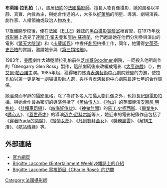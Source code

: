 {{noteTA
|G1=Show
|G2=Movie
}}
'''布莉姬·拉孔柏'''（{{lang-en|Brigitte Lacombe}}，{{bd|1950年|12月23日}}），旅居[[紐約|紐約]]的[[法國|法國]][[攝影師|攝影師]]。擅長人物肖像攝影，她的風格以平靜、真實、內斂為主，與她合作過的人，大多以[[好萊塢|好萊塢]]的明星、導演、劇場演員、劇作家、人權領袖或政治人物為主。

17歲離開學校後，便在法國《[[ELLE|ELLE]]》雜誌的[[黑白攝影實驗室|黑白攝影實驗室]]裡實習，在1975年[[坎城影展|坎城影展]]上遇見了[[達斯汀·霍夫曼|達斯汀·霍夫曼]]和[[唐納·蘇德蘭|唐納·蘇德蘭]]，他們邀請她在他們分別參與演出的電影《[[驚天大陰謀|驚天大陰謀]]》和《[[卡薩諾瓦_(電影)|卡薩諾瓦]]》中擔任[[劇照|劇照]]拍攝工作，同年，她獲得[[史蒂芬·史匹柏|史蒂芬·史匹柏]]的賞識，邀請她參與《[[第三類接觸|第三類接觸]]》。

1983年，[[美國|美國]]劇作大師{{link-en|David Mamet|David Mamet}}邀請拉孔柏前往[[芝加哥|芝加哥]]Goodman劇院，一同投入他所創作的「Glengarry Glen Ross」製作，這部劇碼後來改編成電影《[[大亨遊戲|大亨遊戲]]》（{{link-en|Glengarry Glen Ross|Glengarry Glen Ross}}），由[[艾爾·帕西諾|艾爾·帕西諾]]主演。1985年起，獲得紐約[[林肯表演藝術中心|林肯表演藝術中心]]劇院總監{{link-en|Gregory Mosher|Gregory Mosher}}的力邀，使拉孔柏以第一更是唯一[[劇場攝影師|劇場攝影師]]人選，與林肯表演藝術中心劇院長達七年的合作關係。

她溫潤而寧靜的攝影風格，除了為許多名人拍攝[[人物肖像|人物肖像]]之外，也擅長[[紀錄片|紀錄電影]]拍攝，與她合作最為密切的導演包括了《[[英倫情人|英倫情人]]》、《[[冷山|冷山]]》的英國導演[[安東尼·明格拉|安東尼·明格拉]]，《[[計程車司機|計程車司機]]》、《[[四海好傢伙|四海好傢伙]]》、《[[神鬼無間|神鬼無間]]》的[[馬丁·史柯西斯|馬丁·史柯西斯]]、《[[畢業生_(電影)|畢業生]]》、《[[誘心人|誘心人]]》、《[[蓋世奇才|蓋世奇才]]》的導演[[迈克·尼科尔斯|迈克·尼科尔斯]]等人，她近來的電影紀錄作品包括了《[[穿著Prada的惡魔|穿著Prada的惡魔]]》、《[[縱情女郎|縱情女郎]]》、《[[凡爾賽拜金女|凡爾賽拜金女]]》、《[[特務風雲|特務風雲]]》、《[[解構生活|解構生活]]》、《[[航站情緣|航站情緣]]》等。

== 外部連結 ==
* [http://www.brigittelacombe.com  官方網頁] {{Wayback|url=http://www.brigittelacombe.com/ |date=20190908214550 }}
* [http://www.ew.com/ew/article/0,,254198,00.html Brigitte Lacombe 《Entertainment Weekly》雜誌上的介紹] {{Wayback|url=http://www.ew.com/ew/article/0,,254198,00.html |date=20121012155706 }}
* [https://web.archive.org/web/20090801223045/http://www.charlierose.com/guest/view/6710 Brigitte Lacombe 電視節目《Charlie Rose》的訪問]

{{normdaten}}
{{DEFAULTSORT:lacombe}}
[[Category:法國攝影師|Category:法國攝影師]]